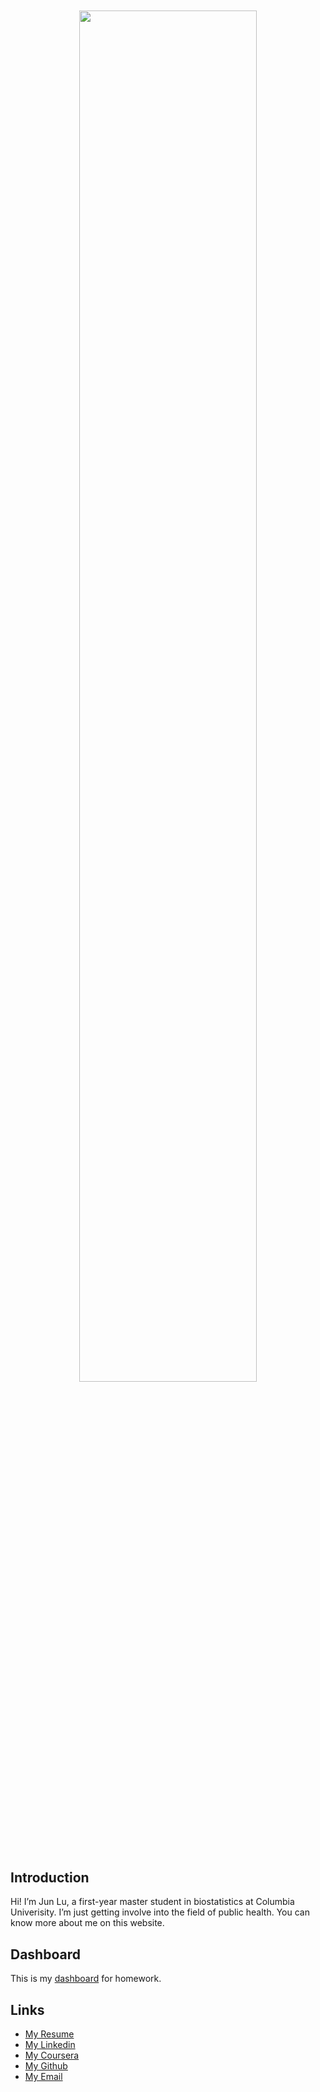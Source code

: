 <div style="margin-bottom:50px;">

</div>
<center>
<img src="png/1.png" style="width:75%">
</center>
    
    
<div style="margin-bottom:50px;">    
</div>

## Introduction

Hi! I'm Jun Lu, a first-year master student in biostatistics at Columbia Univerisity. I'm just getting involve into the field of public health. You can know more about me on this website.

## Dashboard
This is my [dashboard](dashboard.html) for homework.

## Links
* [My Resume](resumepage.html)
* [My Linkedin](https://www.linkedin.com/in/jun-lu5297/)
* [My Coursera](https://www.coursera.org/user/7853d40371ea732488be94b5396eb4d4)
* [My Github](https://github.com/Lujun1995)
* [My Email](mailto:<jl5297@cumc.columbia.com>)